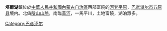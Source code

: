{{Unreferenced|time=2020-06-13T23:59:08+00:00}}
'''塔爾湖'''鎮位於[[中華人民共和國|中華人民共和國]][[內蒙古自治區|內蒙古自治區]]西部富饒的[[河套平原|河套平原]]，[[巴彦淖尔市|巴彦淖尔市]][[五原县|五原县]]境内。北倚[[陰山山脈|陰山山脈]]，南臨[[黃河|黃河]]，一馬平川，土地富饒，湖泊眾多。

{{内蒙古小作品}}
[[Category:巴彦淖尔|Category:巴彦淖尔]]